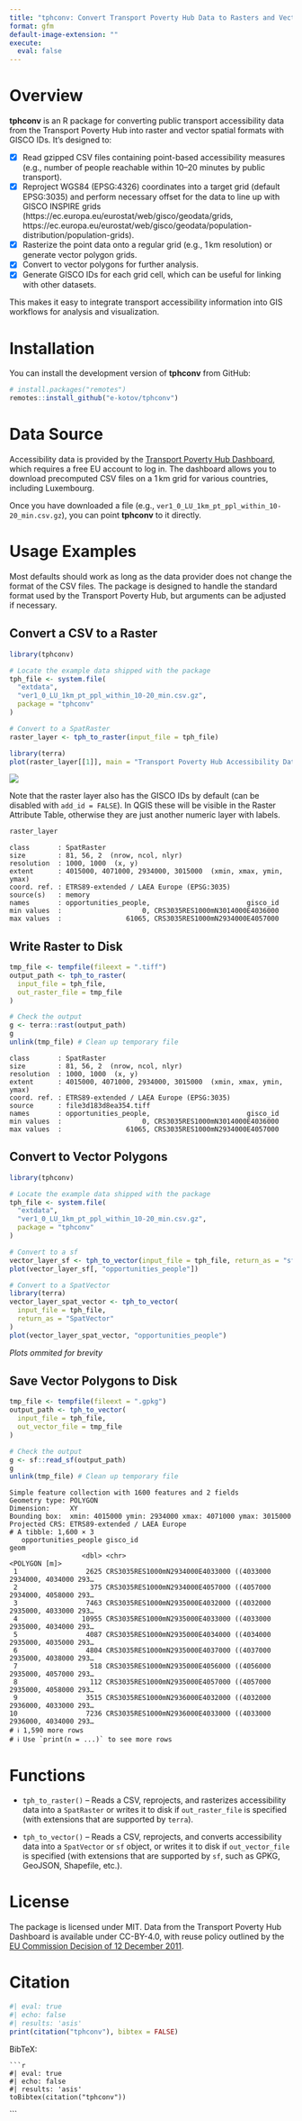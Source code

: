 ```yaml
---
title: "tphconv: Convert Transport Poverty Hub Data to Rasters and Vectors"
format: gfm
default-image-extension: ""
execute: 
  eval: false
---
```


# Overview

**tphconv** is an R package for converting public transport accessibility data from the Transport Poverty Hub into raster and vector spatial formats with GISCO IDs. It’s designed to:

-   [x] Read gzipped CSV files containing point-based accessibility measures (e.g., number of people reachable within 10–20 minutes by public transport).
-   [x] Reproject WGS84 (EPSG:4326) coordinates into a target grid
  (default EPSG:3035) and perform necessary offset for the data to line up with GISCO INSPIRE grids (https://ec.europa.eu/eurostat/web/gisco/geodata/grids, https://ec.europa.eu/eurostat/web/gisco/geodata/population-distribution/population-grids).
-   [x] Rasterize the point data onto a regular grid (e.g., 1 km resolution) or generate vector polygon grids.
-   [x] Convert to vector polygons for further analysis.
-   [x] Generate GISCO IDs for each grid cell, which can be useful for linking with other datasets.

This makes it easy to integrate transport accessibility information into GIS workflows for analysis and visualization.

# Installation

You can install the development version of **tphconv** from GitHub:

``` r
# install.packages("remotes")
remotes::install_github("e-kotov/tphconv")
```

# Data Source

Accessibility data is provided by the [Transport Poverty Hub Dashboard](https://jeodpp.jrc.ec.europa.eu/eu/vaas/voila/render/mobitrans/transportpoverty/TransportPovertyHub.ipynb), which requires a free EU account to log in. The dashboard allows you to download precomputed CSV files on a 1 km grid for various countries, including Luxembourg.

Once you have downloaded a file (e.g., `ver1_0_LU_1km_pt_ppl_within_10-20_min.csv.gz`), you can point **tphconv** to it directly.

# Usage Examples

Most defaults should work as long as the data provider does not change the format of the CSV files. The package is designed to handle the standard format used by the Transport Poverty Hub, but arguments can be adjusted if necessary.

## Convert a CSV to a Raster


```r
library(tphconv)

# Locate the example data shipped with the package
tph_file <- system.file(
  "extdata",
  "ver1_0_LU_1km_pt_ppl_within_10-20_min.csv.gz",
  package = "tphconv"
)

# Convert to a SpatRaster
raster_layer <- tph_to_raster(input_file = tph_file)

library(terra)
plot(raster_layer[[1]], main = "Transport Poverty Hub Accessibility Data")
```

![](man/figures/luxembourg.png)

Note that the raster layer also has the GISCO IDs by default (can be disabled with `add_id = FALSE`). In QGIS these will be visible in the Raster Attribute Table, otherwise they are just another numeric layer with labels.

```r
raster_layer
```

```
class       : SpatRaster 
size        : 81, 56, 2  (nrow, ncol, nlyr)
resolution  : 1000, 1000  (x, y)
extent      : 4015000, 4071000, 2934000, 3015000  (xmin, xmax, ymin, ymax)
coord. ref. : ETRS89-extended / LAEA Europe (EPSG:3035) 
source(s)   : memory
names       : opportunities_people,                        gisco_id 
min values  :                    0, CRS3035RES1000mN3014000E4036000 
max values  :                61065, CRS3035RES1000mN2934000E4057000 
```


## Write Raster to Disk

```r
tmp_file <- tempfile(fileext = ".tiff")
output_path <- tph_to_raster(
  input_file = tph_file,
  out_raster_file = tmp_file
)

# Check the output
g <- terra::rast(output_path)
g
unlink(tmp_file) # Clean up temporary file
```

```
class       : SpatRaster 
size        : 81, 56, 2  (nrow, ncol, nlyr)
resolution  : 1000, 1000  (x, y)
extent      : 4015000, 4071000, 2934000, 3015000  (xmin, xmax, ymin, ymax)
coord. ref. : ETRS89-extended / LAEA Europe (EPSG:3035) 
source      : file3d183d8ea354.tiff 
names       : opportunities_people,                        gisco_id 
min values  :                    0, CRS3035RES1000mN3014000E4036000 
max values  :                61065, CRS3035RES1000mN2934000E4057000 
```


## Convert to Vector Polygons

```r
library(tphconv)

# Locate the example data shipped with the package
tph_file <- system.file(
  "extdata",
  "ver1_0_LU_1km_pt_ppl_within_10-20_min.csv.gz",
  package = "tphconv"
)

# Convert to a sf
vector_layer_sf <- tph_to_vector(input_file = tph_file, return_as = "sf")
plot(vector_layer_sf[, "opportunities_people"])

# Convert to a SpatVector
library(terra)
vector_layer_spat_vector <- tph_to_vector(
  input_file = tph_file,
  return_as = "SpatVector"
)
plot(vector_layer_spat_vector, "opportunities_people")
```

*Plots ommited for brevity*

## Save Vector Polygons to Disk

```r
tmp_file <- tempfile(fileext = ".gpkg")
output_path <- tph_to_vector(
  input_file = tph_file,
  out_vector_file = tmp_file
)

# Check the output
g <- sf::read_sf(output_path)
g
unlink(tmp_file) # Clean up temporary file
```

```
Simple feature collection with 1600 features and 2 fields
Geometry type: POLYGON
Dimension:     XY
Bounding box:  xmin: 4015000 ymin: 2934000 xmax: 4071000 ymax: 3015000
Projected CRS: ETRS89-extended / LAEA Europe
# A tibble: 1,600 × 3
   opportunities_people gisco_id                                                   geom
                  <dbl> <chr>                                             <POLYGON [m]>
 1                 2625 CRS3035RES1000mN2934000E4033000 ((4033000 2934000, 4034000 293…
 2                  375 CRS3035RES1000mN2934000E4057000 ((4057000 2934000, 4058000 293…
 3                 7463 CRS3035RES1000mN2935000E4032000 ((4032000 2935000, 4033000 293…
 4                10955 CRS3035RES1000mN2935000E4033000 ((4033000 2935000, 4034000 293…
 5                 4087 CRS3035RES1000mN2935000E4034000 ((4034000 2935000, 4035000 293…
 6                 4804 CRS3035RES1000mN2935000E4037000 ((4037000 2935000, 4038000 293…
 7                  518 CRS3035RES1000mN2935000E4056000 ((4056000 2935000, 4057000 293…
 8                  112 CRS3035RES1000mN2935000E4057000 ((4057000 2935000, 4058000 293…
 9                 3515 CRS3035RES1000mN2936000E4032000 ((4032000 2936000, 4033000 293…
10                 7236 CRS3035RES1000mN2936000E4033000 ((4033000 2936000, 4034000 293…
# ℹ 1,590 more rows
# ℹ Use `print(n = ...)` to see more rows
```

# Functions

-   `tph_to_raster()` – Reads a CSV, reprojects, and rasterizes accessibility data into a `SpatRaster` or writes it to disk if `out_raster_file` is specified (with extensions that are supported by `terra`).

-   `tph_to_vector()` – Reads a CSV, reprojects, and converts accessibility data into a `SpatVector` or `sf` object, or writes it to disk if `out_vector_file` is specified (with extensions that are supported by `sf`, such as GPKG, GeoJSON, Shapefile, etc.).

# License

The package is licensed under MIT. Data from the Transport Poverty Hub Dashboard is available under CC-BY-4.0, with reuse policy outlined by the [EU Commission Decision of 12 December 2011](https://eur-lex.europa.eu/legal-content/EN/TXT/?uri=CELEX:32011D0833).

# Citation

```r
#| eval: true
#| echo: false
#| results: 'asis'
print(citation("tphconv"), bibtex = FALSE)
```

BibTeX:

```
```r
#| eval: true
#| echo: false
#| results: 'asis'
toBibtex(citation("tphconv"))
```
```
